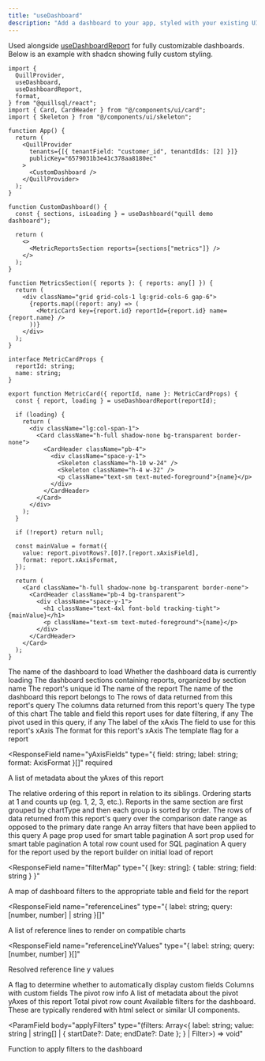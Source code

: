 ```yaml
---
title: "useDashboard"
description: "Add a dashboard to your app, styled with your existing UI components."
---
```


Used alongside [useDashboardReport](/react/use-dashboard-report) for fully customizable dashboards. Below is an example with shadcn showing fully custom styling.

```tsx App.tsx
import {
  QuillProvider,
  useDashboard,
  useDashboardReport,
  format,
} from "@quillsql/react";
import { Card, CardHeader } from "@/components/ui/card";
import { Skeleton } from "@/components/ui/skeleton";

function App() {
  return (
    <QuillProvider
      tenants={[{ tenantField: "customer_id", tenantdIds: [2] }]}
      publicKey="6579031b3e41c378aa8180ec"
    >
      <CustomDashboard />
    </QuillProvider>
  );
}

function CustomDashboard() {
  const { sections, isLoading } = useDashboard("quill demo dashboard");

  return (
    <>
      <MetricReportsSection reports={sections["metrics"]} />
    </>
  );
}

function MetricsSection({ reports }: { reports: any[] }) {
  return (
    <div className="grid grid-cols-1 lg:grid-cols-6 gap-6">
      {reports.map((report: any) => (
        <MetricCard key={report.id} reportId={report.id} name={report.name} />
      ))}
    </div>
  );
}

interface MetricCardProps {
  reportId: string;
  name: string;
}

export function MetricCard({ reportId, name }: MetricCardProps) {
  const { report, loading } = useDashboardReport(reportId);

  if (loading) {
    return (
      <div className="lg:col-span-1">
        <Card className="h-full shadow-none bg-transparent border-none">
          <CardHeader className="pb-4">
            <div className="space-y-1">
              <Skeleton className="h-10 w-24" />
              <Skeleton className="h-4 w-32" />
              <p className="text-sm text-muted-foreground">{name}</p>
            </div>
          </CardHeader>
        </Card>
      </div>
    );
  }

  if (!report) return null;

  const mainValue = format({
    value: report.pivotRows?.[0]?.[report.xAxisField],
    format: report.xAxisFormat,
  });

  return (
    <Card className="h-full shadow-none bg-transparent border-none">
      <CardHeader className="pb-4 bg-transparent">
        <div className="space-y-1">
          <h1 className="text-4xl font-bold tracking-tight">{mainValue}</h1>
          <p className="text-sm text-muted-foreground">{name}</p>
        </div>
      </CardHeader>
    </Card>
  );
}
```

<ParamField body="dashboardName" type="string" required>
  The name of the dashboard to load
</ParamField>

<ParamField body="isLoading" type="boolean">
  Whether the dashboard data is currently loading
</ParamField>

<ParamField body="sections" type="Record<string, QuillReport[]> | null">
  The dashboard sections containing reports, organized by section name
  <Expandable title='properties'>
<ResponseField name="id" type="string" required>
  The report's unique id
</ResponseField>

<ResponseField name="name" type="string" required>
  The name of the report
</ResponseField>

<ResponseField name="dashboardName" type="string" required>
  The name of the dashboard this report belongs to
</ResponseField>

<ResponseField name="rows" type="{ [key: string]: string }[]" required>
  The rows of data returned from this report's query
</ResponseField>

<ResponseField name="columns" type="Column[]" required>
  The columns data returned from this report's query
</ResponseField>

<ResponseField name="chartType" type="string" required>
  The type of this chart
</ResponseField>

<ResponseField name="dateField" type="{ table: string; field: string }">
  The table and field this report uses for date filtering, if any
</ResponseField>

<ResponseField name="pivot" type="Pivot | null" required>
  The pivot used in this query, if any
</ResponseField>

<ResponseField name="xAxisLabel" type="string" required>
  The label of the xAxis
</ResponseField>

<ResponseField name="xAxisField" type="string" required>
  The field to use for this report's xAxis
</ResponseField>

<ResponseField name="xAxisFormat" type="AxisFormat" required>
  The format for this report's xAxis
</ResponseField>

<ResponseField name="template" type="boolean">
  The template flag for a report
</ResponseField>

<ResponseField
  name="yAxisFields"
  type="{ field: string; label: string; format: AxisFormat }[]"
  required
>
  A list of metadata about the yAxes of this report
</ResponseField>

<ResponseField name="order" type="number" required>
  The relative ordering of this report in relation to its siblings. Ordering
  starts at 1 and counts up (eg. 1, 2, 3, etc.). Reports in the same section are
  first grouped by chartType and then each group is sorted by order.
</ResponseField>

<ResponseField name="compareRows" type="{ [key: string]: string }[]" required>
  The rows of data returned from this report's query over the comparison date
  range as opposed to the primary date range
</ResponseField>

<ResponseField name="filtersApplied" type="InternalFilter[]">
  An array filters that have been applied to this query
</ResponseField>

<ResponseField name="pagination" type="Pagination">
  A page prop used for smart table pagination
</ResponseField>

<ResponseField name="sort" type="{ field: string; direction: string }">
  A sort prop used for smart table pagination
</ResponseField>

<ResponseField name="rowCount" type="number" required>
  A total row count used for SQL pagination
</ResponseField>

<ResponseField name="queryString" type="string" required>
  A query for the report used by the report builder on initial load of report
</ResponseField>

<ResponseField
  name="filterMap"
  type="{ [key: string]: { table: string; field: string } }"
>
  A map of dashboard filters to the appropriate table and field for the report
</ResponseField>

<ResponseField
  name="referenceLines"
  type="{ label: string; query: [number, number] | string }[]"
>
  A list of reference lines to render on compatible charts
</ResponseField>

<ResponseField
  name="referenceLineYValues"
  type="{ label: string; query: [number, number] }[]"
>
  Resolved reference line y values
</ResponseField>

<ResponseField name="includeCustomFields" type="boolean">
  A flag to determine whether to automatically display custom fields
</ResponseField>

<ResponseField name="columnsWithCustomFields" type="Column[]">
  Columns with custom fields
</ResponseField>

<ResponseField name="pivotRows" type="{ [key: string]: string }[]">
  The pivot row info
</ResponseField>

<ResponseField name="pivotColumns" type="ColumnInternal[]">
  A list of metadata about the pivot yAxes of this report
</ResponseField>

<ResponseField name="pivotRowCount" type="number">
  Total pivot row count
</ResponseField>
</Expandable>
</ParamField>

<ParamField body="filters" type="DashboardFilter[]">
  Available filters for the dashboard. These are typically rendered with html
  select or similar UI components.
</ParamField>

<ParamField
  body="applyFilters"
  type="(filters: Array<{ label: string; value: string | string[] | { startDate?: Date; endDate?: Date }; } | Filter>) => void"
>
  Function to apply filters to the dashboard
</ParamField>
